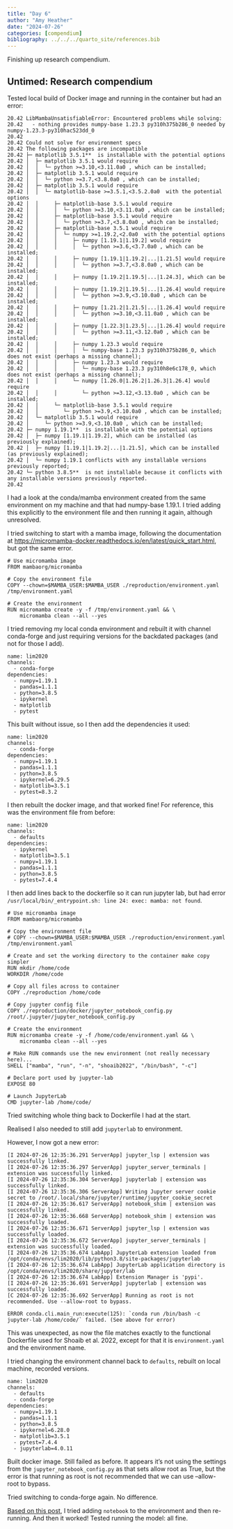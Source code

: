 ```yaml
---
title: "Day 6"
author: "Amy Heather"
date: "2024-07-26"
categories: [compendium]
bibliography: ../../../quarto_site/references.bib
---
```


::: {.callout-note}

Finishing up research compendium.

:::

## Untimed: Research compendium

Tested local build of Docker image and running in the container but had an error:

```
20.42 LibMambaUnsatisfiableError: Encountered problems while solving:
20.42   - nothing provides numpy-base 1.23.3 py310h375b286_0 needed by numpy-1.23.3-py310hac523dd_0
20.42 
20.42 Could not solve for environment specs
20.42 The following packages are incompatible
20.42 ├─ matplotlib 3.5.1**  is installable with the potential options
20.42 │  ├─ matplotlib 3.5.1 would require
20.42 │  │  └─ python >=3.10,<3.11.0a0 , which can be installed;
20.42 │  ├─ matplotlib 3.5.1 would require
20.42 │  │  └─ python >=3.7,<3.8.0a0 , which can be installed;
20.42 │  ├─ matplotlib 3.5.1 would require
20.42 │  │  └─ matplotlib-base >=3.5.1,<3.5.2.0a0  with the potential options
20.42 │  │     ├─ matplotlib-base 3.5.1 would require
20.42 │  │     │  └─ python >=3.10,<3.11.0a0 , which can be installed;
20.42 │  │     ├─ matplotlib-base 3.5.1 would require
20.42 │  │     │  └─ python >=3.7,<3.8.0a0 , which can be installed;
20.42 │  │     ├─ matplotlib-base 3.5.1 would require
20.42 │  │     │  └─ numpy >=1.19.2,<2.0a0  with the potential options
20.42 │  │     │     ├─ numpy [1.19.1|1.19.2] would require
20.42 │  │     │     │  └─ python >=3.6,<3.7.0a0 , which can be installed;
20.42 │  │     │     ├─ numpy [1.19.1|1.19.2|...|1.21.5] would require
20.42 │  │     │     │  └─ python >=3.7,<3.8.0a0 , which can be installed;
20.42 │  │     │     ├─ numpy [1.19.2|1.19.5|...|1.24.3], which can be installed;
20.42 │  │     │     ├─ numpy [1.19.2|1.19.5|...|1.26.4] would require
20.42 │  │     │     │  └─ python >=3.9,<3.10.0a0 , which can be installed;
20.42 │  │     │     ├─ numpy [1.21.2|1.21.5|...|1.26.4] would require
20.42 │  │     │     │  └─ python >=3.10,<3.11.0a0 , which can be installed;
20.42 │  │     │     ├─ numpy [1.22.3|1.23.5|...|1.26.4] would require
20.42 │  │     │     │  └─ python >=3.11,<3.12.0a0 , which can be installed;
20.42 │  │     │     ├─ numpy 1.23.3 would require
20.42 │  │     │     │  └─ numpy-base 1.23.3 py310h375b286_0, which does not exist (perhaps a missing channel);
20.42 │  │     │     ├─ numpy 1.23.3 would require
20.42 │  │     │     │  └─ numpy-base 1.23.3 py310h8e6c178_0, which does not exist (perhaps a missing channel);
20.42 │  │     │     └─ numpy [1.26.0|1.26.2|1.26.3|1.26.4] would require
20.42 │  │     │        └─ python >=3.12,<3.13.0a0 , which can be installed;
20.42 │  │     └─ matplotlib-base 3.5.1 would require
20.42 │  │        └─ python >=3.9,<3.10.0a0 , which can be installed;
20.42 │  └─ matplotlib 3.5.1 would require
20.42 │     └─ python >=3.9,<3.10.0a0 , which can be installed;
20.42 ├─ numpy 1.19.1**  is installable with the potential options
20.42 │  ├─ numpy [1.19.1|1.19.2], which can be installed (as previously explained);
20.42 │  ├─ numpy [1.19.1|1.19.2|...|1.21.5], which can be installed (as previously explained);
20.42 │  └─ numpy 1.19.1 conflicts with any installable versions previously reported;
20.42 └─ python 3.8.5**  is not installable because it conflicts with any installable versions previously reported.
20.42 
```

I had a look at the conda/mamba environment created from the same environment on my machine and that had numpy-base 1.19.1. I tried adding this explicitly to the environment file and then running it again, although unresolved.

I tried switching to start with a mamba image, following the documentation at <https://micromamba-docker.readthedocs.io/en/latest/quick_start.html>, but got the same error.

```
# Use micromamba image
FROM mambaorg/micromamba

# Copy the environment file
COPY --chown=$MAMBA_USER:$MAMBA_USER ./reproduction/environment.yaml /tmp/environment.yaml

# Create the environment
RUN micromamba create -y -f /tmp/environment.yaml && \
    micromamba clean --all --yes
```

I tried removing my local conda environment and rebuilt it with channel conda-forge and just requiring versions for the backdated packages (and not for those I add).

```
name: lim2020
channels:
  - conda-forge
dependencies:
  - numpy=1.19.1
  - pandas=1.1.1
  - python=3.8.5
  - ipykernel
  - matplotlib
  - pytest
```

This built without issue, so I then add the dependencies it used:

```
name: lim2020
channels:
  - conda-forge
dependencies:
  - numpy=1.19.1
  - pandas=1.1.1
  - python=3.8.5
  - ipykernel=6.29.5
  - matplotlib=3.5.1
  - pytest=8.3.2
```

I then rebuilt the docker image, and that worked fine! For reference, this was the environment file from before:

```
name: lim2020
channels:
  - defaults
dependencies:
  - ipykernel
  - matplotlib=3.5.1
  - numpy=1.19.1
  - pandas=1.1.1
  - python=3.8.5
  - pytest=7.4.4
```

I then add lines back to the dockerfile so it can run jupyter lab, but had error `/usr/local/bin/_entrypoint.sh: line 24: exec: mamba: not found`.

```
# Use micromamba image
FROM mambaorg/micromamba

# Copy the environment file
# COPY --chown=$MAMBA_USER:$MAMBA_USER ./reproduction/environment.yaml /tmp/environment.yaml

# Create and set the working directory to the container make copy simpler
RUN mkdir /home/code
WORKDIR /home/code

# Copy all files across to container
COPY ./reproduction /home/code

# Copy jupyter config file
COPY ./reproduction/docker/jupyter_notebook_config.py /root/.jupyter/jupyter_notebook_config.py

# Create the environment
RUN micromamba create -y -f /home/code/environment.yaml && \
    micromamba clean --all --yes

# Make RUN commands use the new environment (not really necessary here)...
SHELL ["mamba", "run", "-n", "shoaib2022", "/bin/bash", "-c"]

# Declare port used by jupyter-lab
EXPOSE 80

# Launch JupyterLab
CMD jupyter-lab /home/code/
```

Tried switching whole thing back to Dockerfile I had at the start.

Realised I also needed to still add `jupyterlab` to environment.

However, I now got a new error:

```
[I 2024-07-26 12:35:36.291 ServerApp] jupyter_lsp | extension was successfully linked.
[I 2024-07-26 12:35:36.297 ServerApp] jupyter_server_terminals | extension was successfully linked.
[I 2024-07-26 12:35:36.304 ServerApp] jupyterlab | extension was successfully linked.
[I 2024-07-26 12:35:36.306 ServerApp] Writing Jupyter server cookie secret to /root/.local/share/jupyter/runtime/jupyter_cookie_secret
[I 2024-07-26 12:35:36.617 ServerApp] notebook_shim | extension was successfully linked.
[I 2024-07-26 12:35:36.668 ServerApp] notebook_shim | extension was successfully loaded.
[I 2024-07-26 12:35:36.671 ServerApp] jupyter_lsp | extension was successfully loaded.
[I 2024-07-26 12:35:36.672 ServerApp] jupyter_server_terminals | extension was successfully loaded.
[I 2024-07-26 12:35:36.674 LabApp] JupyterLab extension loaded from /opt/conda/envs/lim2020/lib/python3.8/site-packages/jupyterlab
[I 2024-07-26 12:35:36.674 LabApp] JupyterLab application directory is /opt/conda/envs/lim2020/share/jupyter/lab
[I 2024-07-26 12:35:36.674 LabApp] Extension Manager is 'pypi'.
[I 2024-07-26 12:35:36.691 ServerApp] jupyterlab | extension was successfully loaded.
[C 2024-07-26 12:35:36.692 ServerApp] Running as root is not recommended. Use --allow-root to bypass.

ERROR conda.cli.main_run:execute(125): `conda run /bin/bash -c jupyter-lab /home/code/` failed. (See above for error)
```

This was unexpected, as now the file matches exactly to the functional Dockerfile used for Shoaib et al. 2022, except for that it is `environment.yaml` and the environment name.

I tried changing the environment channel back to `defaults`, rebuilt on local machine, recorded versions.

```
name: lim2020
channels:
  - defaults
  - conda-forge
dependencies:
  - numpy=1.19.1
  - pandas=1.1.1
  - python=3.8.5
  - ipykernel=6.28.0
  - matplotlib=3.5.1
  - pytest=7.4.4
  - jupyterlab=4.0.11
```

Built docker image. Still failed as before. It appears it's not using the settings from the `jupyter_notebook_config.py` as that sets allow root as True, but the error is that running as root is not recommended that we can use --allow-root to bypass.

Tried switching to conda-forge again. No difference.

[Based on this post](https://discourse.jupyter.org/t/running-jupyter-server-from-a-docker-container/23537), I tried adding `notebook` to the environment and then re-running. And then it worked! Tested running the model: all fine.